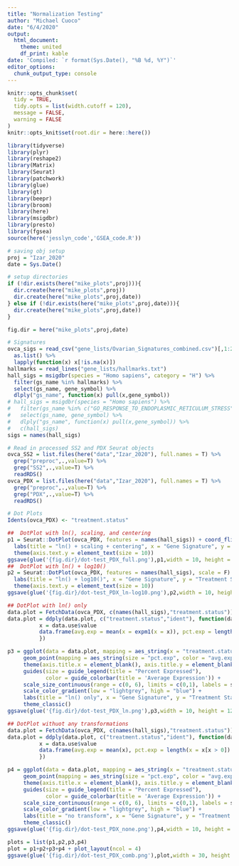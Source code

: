 ```yaml
---
title: "Normalization Testing"
author: "Michael Cuoco"
date: "6/4/2020"
output:
  html_document:
    theme: united
    df_print: kable
date: 'Compiled: `r format(Sys.Date(), "%B %d, %Y")`'
editor_options: 
  chunk_output_type: console
---
```


```r
knitr::opts_chunk$set(
  tidy = TRUE,
  tidy.opts = list(width.cutoff = 120),
  message = FALSE,
  warning = FALSE
)
knitr::opts_knit$set(root.dir = here::here())
```

```r
library(tidyverse)
library(plyr)
library(reshape2)
library(Matrix)
library(Seurat)
library(patchwork)
library(glue)
library(gt)
library(beepr)
library(broom)
library(here)
library(msigdbr)
library(presto)
library(fgsea)
source(here('jesslyn_code','GSEA_code.R'))

# saving obj setup
proj = "Izar_2020"
date = Sys.Date()

# setup directories
if (!dir.exists(here("mike_plots",proj))){
  dir.create(here("mike_plots",proj))
  dir.create(here("mike_plots",proj,date))
} else if (!dir.exists(here("mike_plots",proj,date))){
  dir.create(here("mike_plots",proj,date))
}

fig.dir = here("mike_plots",proj,date)

# Signatures
ovca_sigs = read_csv("gene_lists/Ovarian_Signatures_combined.csv")[,1:26] %>% 
  as.list() %>%
  lapply(function(x) x[!is.na(x)])
hallmarks = read_lines("gene_lists/hallmarks.txt")
hall_sigs = msigdbr(species = "Homo sapiens", category = "H") %>% 
  filter(gs_name %in% hallmarks) %>% 
  select(gs_name, gene_symbol) %>% 
  dlply("gs_name", function(x) pull(x,gene_symbol))
# hall_sigs = msigdbr(species = "Homo sapiens") %>%
#   filter(gs_name %in% c("GO_RESPONSE_TO_ENDOPLASMIC_RETICULUM_STRESS","GO_REGULATION_OF_RESPONSE_TO_ENDOPLASMIC_RETICULUM_STRESS")) %>%
#   select(gs_name, gene_symbol) %>%
#   dlply("gs_name", function(x) pull(x,gene_symbol)) %>%
#   c(hall_sigs)
sigs = names(hall_sigs)

# Read in processed SS2 and PDX Seurat objects
ovca_SS2 = list.files(here("data","Izar_2020"), full.names = T) %>% 
  grep("preproc",.,value=T) %>%
  grep("SS2",.,value=T) %>%
  readRDS()
ovca_PDX = list.files(here("data","Izar_2020"), full.names = T) %>% 
  grep("preproc",.,value=T) %>%
  grep("PDX",.,value=T) %>%
  readRDS()
```

```r
# Dot Plots
Idents(ovca_PDX) <- "treatment.status"

##  DotPlot with ln(), scaling, and centering
p1 = Seurat::DotPlot(ovca_PDX, features = names(hall_sigs)) + coord_flip() + RotatedAxis()  + 
  labs(title = "ln() + scaling + centering", x = "Gene Signature", y = "Treatment Status") + 
  theme(axis.text.y = element_text(size = 10))
ggsave(glue('{fig.dir}/dot-test_PDX_full.png'),p1,width = 10, height = 12) 
##  DotPlot with ln() + log10()
p2 = Seurat::DotPlot(ovca_PDX, features = names(hall_sigs), scale = F) + coord_flip() + RotatedAxis()  + 
  labs(title = "ln() + log10()", x = "Gene Signature", y = "Treatment Status") + 
  theme(axis.text.y = element_text(size = 10))
ggsave(glue('{fig.dir}/dot-test_PDX_ln-log10.png'),p2,width = 10, height = 12) 

## DotPlot with ln() only
data.plot = FetchData(ovca_PDX, c(names(hall_sigs),"treatment.status")) %>% reshape2::melt(variable.name = "ident")
data.plot = ddply(data.plot, c("treatment.status","ident"), function(data.use) {
          x = data.use$value
          data.frame(avg.exp = mean(x = expm1(x = x)), pct.exp = length(x = x[x > 0]) / length(x = x))
          })

p3 = ggplot(data = data.plot, mapping = aes_string(x = "treatment.status", y = "ident")) + 
     geom_point(mapping = aes_string(size = "pct.exp", color = "avg.exp")) + 
     theme(axis.title.x = element_blank(), axis.title.y = element_blank()) + 
     guides(size = guide_legend(title = "Percent Expressed"),
            color = guide_colorbar(title = 'Average Expression')) + 
     scale_size_continuous(range = c(0, 6), limits = c(0,1), labels = scales::percent) +
     scale_color_gradient(low = "lightgrey", high = "blue") +
     labs(title = "ln() only", x = "Gene Signature", y = "Treatment Status") + 
     theme_classic()
ggsave(glue('{fig.dir}/dot-test_PDX_ln.png'),p3,width = 10, height = 12) 

## DotPlot withuot any transformations
data.plot = FetchData(ovca_PDX, c(names(hall_sigs),"treatment.status")) %>% reshape2::melt(variable.name = "ident")
data.plot = ddply(data.plot, c("treatment.status","ident"), function(data.use) {
          x = data.use$value
          data.frame(avg.exp = mean(x), pct.exp = length(x = x[x > 0]) / length(x = x))
          })

p4 = ggplot(data = data.plot, mapping = aes_string(x = "treatment.status", y = "ident")) + 
     geom_point(mapping = aes_string(size = "pct.exp", color = "avg.exp")) + 
     theme(axis.title.x = element_blank(), axis.title.y = element_blank()) + 
     guides(size = guide_legend(title = "Percent Expressed"),
            color = guide_colorbar(title = 'Average Expression')) + 
     scale_size_continuous(range = c(0, 6), limits = c(0,1), labels = scales::percent) +
     scale_color_gradient(low = "lightgrey", high = "blue") +
     labs(title = "no transform", x = "Gene Signature", y = "Treatment Status") + 
     theme_classic()
ggsave(glue('{fig.dir}/dot-test_PDX_none.png'),p4,width = 10, height = 12) 

plots = list(p1,p2,p3,p4)
plot = p1+p2+p3+p4 + plot_layout(ncol = 4)
ggsave(glue('{fig.dir}/dot-test_PDX_comb.png'),plot,width = 30, height = 12)

```
